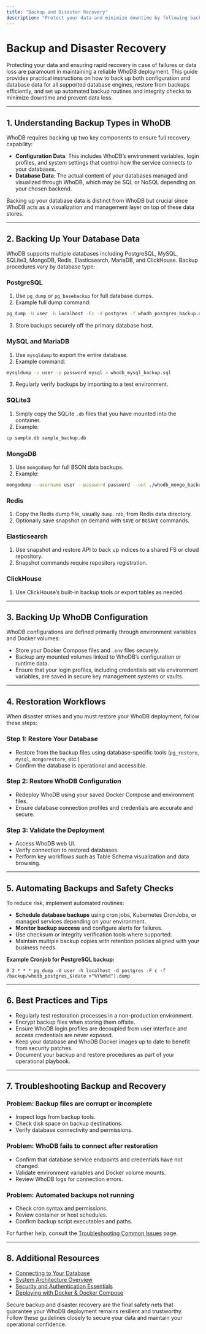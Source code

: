 ```yaml
---
title: "Backup and Disaster Recovery"
description: "Protect your data and minimize downtime by following backup and recovery best practices. Learn how to back up both configuration and database data for all supported databases, implement restoration workflows, and automate regular safety checks for peace of mind."
---
```


# Backup and Disaster Recovery

Protecting your data and ensuring rapid recovery in case of failures or data loss are paramount in maintaining a reliable WhoDB deployment. This guide provides practical instructions on how to back up both configuration and database data for all supported database engines, restore from backups efficiently, and set up automated backup routines and integrity checks to minimize downtime and prevent data loss.

---

## 1. Understanding Backup Types in WhoDB

WhoDB requires backing up two key components to ensure full recovery capability:

- **Configuration Data**: This includes WhoDB’s environment variables, login profiles, and system settings that control how the service connects to your databases.
- **Database Data**: The actual content of your databases managed and visualized through WhoDB, which may be SQL or NoSQL depending on your chosen backend.

Backing up your database data is distinct from WhoDB but crucial since WhoDB acts as a visualization and management layer on top of these data stores.

---

## 2. Backing Up Your Database Data

WhoDB supports multiple databases including PostgreSQL, MySQL, SQLite3, MongoDB, Redis, Elasticsearch, MariaDB, and ClickHouse. Backup procedures vary by database type:

### PostgreSQL

1. Use `pg_dump` or `pg_basebackup` for full database dumps.
2. Example full dump command:

```sh
pg_dump -U user -h localhost -Fc -d postgres -f whodb_postgres_backup.dump
```
3. Store backups securely off the primary database host.

### MySQL and MariaDB

1. Use `mysqldump` to export the entire database.
2. Example command:

```sh
mysqldump -u user -p password mysql > whodb_mysql_backup.sql
```
3. Regularly verify backups by importing to a test environment.

### SQLite3

1. Simply copy the SQLite `.db` files that you have mounted into the container.
2. Example:

```sh
cp sample.db sample_backup.db
```

### MongoDB

1. Use `mongodump` for full BSON data backups.
2. Example:

```sh
mongodump --username user --password password --out ./whodb_mongo_backup
```

### Redis

1. Copy the Redis dump file, usually `dump.rdb`, from Redis data directory.
2. Optionally save snapshot on demand with `SAVE` or `BGSAVE` commands.

### Elasticsearch

1. Use snapshot and restore API to back up indices to a shared FS or cloud repository.
2. Snapshot commands require repository registration.

### ClickHouse

1. Use ClickHouse’s built-in backup tools or export tables as needed.

---

## 3. Backing Up WhoDB Configuration

WhoDB configurations are defined primarily through environment variables and Docker volumes:

- Store your Docker Compose files and `.env` files securely.
- Backup any mounted volumes linked to WhoDB’s configuration or runtime data.
- Ensure that your login profiles, including credentials set via environment variables, are saved in secure key management systems or vaults.

---

## 4. Restoration Workflows

When disaster strikes and you must restore your WhoDB deployment, follow these steps:

### Step 1: Restore Your Database

- Restore from the backup files using database-specific tools (`pg_restore`, `mysql`, `mongorestore`, etc.)
- Confirm the database is operational and accessible.

### Step 2: Restore WhoDB Configuration

- Redeploy WhoDB using your saved Docker Compose and environment files.
- Ensure database connection profiles and credentials are accurate and secure.

### Step 3: Validate the Deployment

- Access WhoDB web UI.
- Verify connection to restored databases.
- Perform key workflows such as Table Schema visualization and data browsing.

---

## 5. Automating Backups and Safety Checks

To reduce risk, implement automated routines:

- **Schedule database backups** using cron jobs, Kubernetes CronJobs, or managed services depending on your environment.
- **Monitor backup success** and configure alerts for failures.
- Use checksum or integrity verification tools where supported.
- Maintain multiple backup copies with retention policies aligned with your business needs.

**Example Cronjob for PostgreSQL backup:**

```cron
0 2 * * * pg_dump -U user -h localhost -d postgres -F c -f /backup/whodb_postgres_$(date +"%Y%m%d").dump
```

---

## 6. Best Practices and Tips

- Regularly test restoration processes in a non-production environment.
- Encrypt backup files when storing them offsite.
- Ensure WhoDB login profiles are decoupled from user interface and access credentials are never exposed.
- Keep your database and WhoDB Docker images up to date to benefit from security patches.
- Document your backup and restore procedures as part of your operational playbook.

---

## 7. Troubleshooting Backup and Recovery

### Problem: Backup files are corrupt or incomplete
- Inspect logs from backup tools.
- Check disk space on backup destinations.
- Verify database connectivity and permissions.

### Problem: WhoDB fails to connect after restoration
- Confirm that database service endpoints and credentials have not changed.
- Validate environment variables and Docker volume mounts.
- Review WhoDB logs for connection errors.

### Problem: Automated backups not running
- Check cron syntax and permissions.
- Review container or host schedules.
- Confirm backup script executables and paths.

For further help, consult the [Troubleshooting Common Issues](/getting-started/troubleshooting/troubleshooting-common-issues) page.

---

## 8. Additional Resources

- [Connecting to Your Database](/guides/essential-workflows/connecting-to-your-database)
- [System Architecture Overview](/overview/architecture-concepts-group/system-architecture-overview)
- [Security and Authentication Essentials](/guides/best-practices-and-optimization/security-and-authentication)
- [Deploying with Docker & Docker Compose](/deployment/prod_deployment/docker_quickstart)

Secure backup and disaster recovery are the final safety nets that guarantee your WhoDB deployment remains resilient and trustworthy. Follow these guidelines closely to secure your data and maintain your operational confidence.
